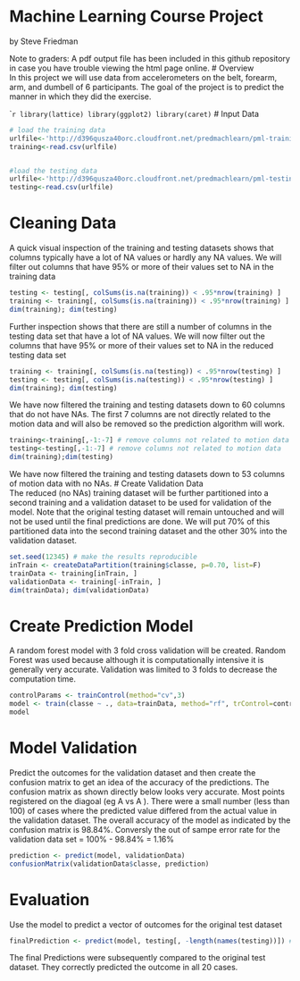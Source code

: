 Machine Learning Course Project
========================================================
by Steve Friedman  

Note to graders: A pdf output file has been included in this github repository in case you have trouble viewing the html page online.
# Overview  
In this project we will use data from accelerometers on the belt, forearm, arm, and dumbell of 6 participants.
The goal of the project is to predict the manner in which they did the exercise.  

````r
library(lattice)
library(ggplot2)
library(caret)
```
# Input Data
```r
# load the training data
urlfile<-'http://d396qusza40orc.cloudfront.net/predmachlearn/pml-training.csv'
training<-read.csv(urlfile)


#load the testing data
urlfile<-'http://d396qusza40orc.cloudfront.net/predmachlearn/pml-testing.csv'
testing<-read.csv(urlfile)
```
 
# Cleaning Data
A quick visual inspection of the training and testing datasets shows that columns typically have a lot of NA values or hardly any NA values.  We will filter out columns that have 95%  or more of their values set to NA in the training data
```r
testing <- testing[, colSums(is.na(training)) < .95*nrow(training) ]
training <- training[, colSums(is.na(training)) < .95*nrow(training) ] 
dim(training); dim(testing)
```
Further inspection shows that there are still a number of columns in the testing data set that have a lot of NA values.
We will now filter out the columns that have 95% or more of their values set to NA in the reduced testing data set
```r
training <- training[, colSums(is.na(testing)) < .95*nrow(testing) ] 
testing <- testing[, colSums(is.na(testing)) < .95*nrow(testing) ]
dim(training); dim(testing)
```
We have now filtered the training and testing datasets down to 60 columns that do not have NAs.  The first 7
columns are not directly related to the motion data and will also be removed so the prediction algorithm will work. 
```r
training<-training[,-1:-7] # remove columns not related to motion data
testing<-testing[,-1:-7] # remove columns not related to motion data
dim(training);dim(testing)
```
We have now filtered the training and testing datasets down to 53 columns of motion data with no NAs.
# Create Validation Data  
The reduced (no NAs) training dataset will be further partitioned into a second training and a validation dataset to be used for validation of
the model.  Note that the original testing dataset will remain untouched and will not be used until the final predictions 
are done. We will put 70% of this partitioned data into the second training dataset and the other 30% into the validation dataset.
```r
set.seed(12345) # make the results reproducible
inTrain <- createDataPartition(training$classe, p=0.70, list=F)
trainData <- training[inTrain, ]
validationData <- training[-inTrain, ]
dim(trainData); dim(validationData)
```
# Create Prediction Model 
A random forest model with 3 fold cross validation will be created.  Random Forest was used because although it is 
computationally intensive it is generally very accurate.  Validation was limited to 3 folds to decrease the computation 
time.
```r
controlParams <- trainControl(method="cv",3)
model <- train(classe ~ ., data=trainData, method="rf", trControl=controlParams) 
model
```
# Model Validation  
Predict the outcomes for the validation dataset and then create the confusion matrix to get an idea of the accuracy of 
the predictions.  The confusion matrix as shown directly below looks very accurate.  Most points registered on the 
diagoal (eg A vs A ).  There were a small number (less than 100) of cases where the predicted value differed from the 
actual value in the validation dataset.  The overall accuracy of the model as indicated by the confusion matrix is 98.84%.  Conversly the out of sampe error rate for the validation data set = 100% - 98.84% = 1.16%
```r
prediction <- predict(model, validationData)
confusionMatrix(validationData$classe, prediction)
```

# Evaluation  
Use the model to predict a vector of outcomes for the original test dataset
```r
finalPrediction <- predict(model, testing[, -length(names(testing))]) #remove the problem_id field from the prediction

```
The final Predictions were subsequently compared to the original test dataset.  They correctly predicted the outcome in all 20 cases.
